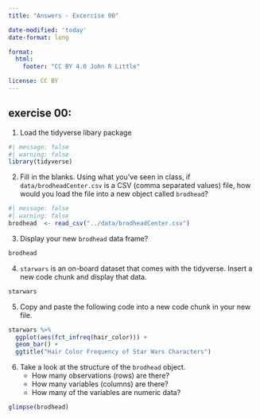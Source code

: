 ```yaml
---
title: "Answers - Excercise 00"

date-modified: 'today'
date-format: long

format: 
  html:
    footer: "CC BY 4.0 John R Little"

license: CC BY    
---
```


## exercise 00:

1.  Load the tidyverse libary package

```r
#| message: false
#| warning: false
library(tidyverse)
```

2.  Fill in the blanks. Using what you've seen in class, if `data/brodheadCenter.csv` is a CSV (comma separated values) file, how would you load the file into a new object called `brodhead`?

```r
#| message: false
#| warning: false
brodhead  <- read_csv("../data/brodheadCenter.csv")
```

3.  Display your new `brodhead` data frame?

```r
brodhead
```

4.  `starwars` is an on-board dataset that comes with the tidyverse. Insert a new code chunk and display that data.

```r
starwars
```

5.  Copy and paste the following code into a new code chunk in your new file.

```r
starwars %>% 
  ggplot(aes(fct_infreq(hair_color))) + 
  geom_bar() + 
  ggtitle("Hair Color Frequency of Star Wars Characters")
```

6.  Take a look at the structure of the `brodhead` object.
    -   How many observations (rows) are there?
    -   How many variables (columns) are there?
    -   How many of the variables are numeric data?

```r
glimpse(brodhead)
```

